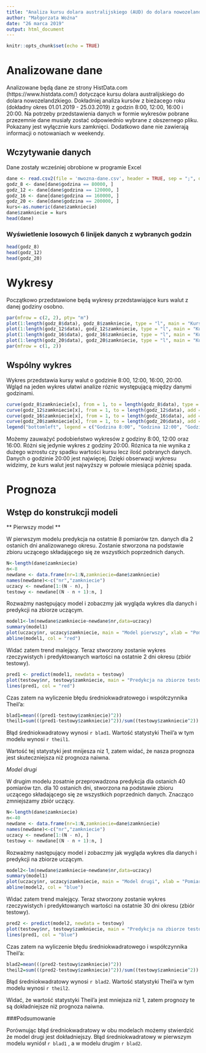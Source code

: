 ```yaml
---
title: "Analiza kursu dolara australijskiego (AUD) do dolara nowozelandzkiego (NZD)"
author: "Małgorzata Woźna"
date: "26 marca 2019"
output: html_document
---
```


```r
knitr::opts_chunk$set(echo = TRUE)
```

# Analizowane dane 

Analizowane będą dane ze strony HistData.com (https://www.histdata.com/) dotyczące kursu dolara australijskiego do dolara nowozelandzkiego. Dokładniej analiza kursów z bieżacego roku (dokładny okres 01.01.2019 - 25.03.2019) z godzin 8:00, 12:00, 16:00 i 20:00. Na potrzeby przedstawienia danych w formie wykresów pobrane przezemnie dane musiały zostać odpowiednio wybrane z obszernego pliku. Pokazany jest wyłącznie kurs zamknięci. Dodatkowo dane nie zawierają informacji o notowaniach w weekendy.

## Wczytywanie danych
Dane zostały wcześniej obrobione w programie Excel

```r
dane <- read.csv2(file = 'mwozna-dane.csv', header = TRUE, sep = ";", dec = ".")
godz_8 <- dane[dane$godzina == 80000, ]
godz_12 <- dane[dane$godzina == 120000, ]
godz_16 <- dane[dane$godzina == 160000, ]
godz_20 <- dane[dane$godzina == 200000, ]
kurs<-as.numeric(dane$zamkniecie)
dane$zamkniecie = kurs
head(dane)
```

### Wyświetlenie losowych 6 linijek danych z wybranych godzin
```r
head(godz_8)
head(godz_12)
head(godz_20)
```

# Wykresy

Początkowo przedstawione będą wykresy przedstawiające kurs walut z danej godziny osobno.

```r
par(mfrow = c(2, 2), pty= "m")
plot(1:length(godz_8$data), godz_8$zamkniecie, type = "l", main = "Kursy z 8:00", xlab = "Dzień", ylab = "Kurs", col="blue")
plot(1:length(godz_12$data), godz_12$zamkniecie, type = "l", main = "Kursy z 12:00", xlab = "Dzień", ylab = "Kurs", col="blue")
plot(1:length(godz_16$data), godz_16$zamkniecie, type = "l", main = "Kursy z 16:00", xlab = "Dzień", ylab = "Kurs", col="blue")
plot(1:length(godz_20$data), godz_20$zamkniecie, type = "l", main = "Kursy z 20:00", xlab = "Dzień", ylab = "Kurs", col="blue")
par(mfrow = c(1, 2))

```

## Wspólny wykres 
Wykres przedstawia kursy walut o godzinie 8:00, 12:00, 16:00, 20:00. Wgląd na jeden wykres ułatwi analize róznic występującą między danymi godzinami.

```r
curve(godz_8$zamkniecie[x], from = 1, to = length(godz_8$data), type = "l", xlab = "Dzień", ylab = "Kurs", col = "blue")
curve(godz_12$zamkniecie[x], from = 1, to = length(godz_12$data), add = TRUE, type = "l", xlab = "Dzień", ylab = "Kurs", col = "red")
curve(godz_16$zamkniecie[x], from = 1, to = length(godz_16$data), add = TRUE, type = "l", xlab = "Dzień", ylab = "Kurs", col = "brown")
curve(godz_20$zamkniecie[x], from = 1, to = length(godz_20$data), add = TRUE, type = "l", xlab = "Dzień", ylab = "Kurs", col = "yellow")
legend("bottomleft", legend = c("Godzina 8:00", "Godzina 12:00", "Godzina 16:00", "Godzina 20:00"), col = c("blue", "red", "brown", "yellow"), lwd = 1)
```

Możemy zauważyć podobieństwo wykresów z godziny 8:00, 12:00 oraz 16:00. Różni się jedynie wykres z godziny 20:00. Róznica ta nie wynika z dużego wzrostu czy spadku wartości kursu lecz ilość pobranych danych. Danych o godzinie 20:00 jest najwięcej. Dzięki obserwacji wykresu widzimy, że kurs walut jest najwyższy w połowie miesiąca póżniej spada.

# Prognoza


## Wstęp do konstrukcji modeli

** Pierwszy model **

W pierwszym modelu predykcja na ostatnie 8 pomiarów tzn. danych dla 2 ostanich dni analizowanego okresu. Zostanie stworzona na podstawie zbioru uczącego składającego się ze wszystkich poprzednich danych.

```r
N<-length(dane$zamkniecie)
n<-8 
newdane <- data.frame(nr=1:N,zamkniecie=dane$zamkniecie)
names(newdane)<-c("nr","zamkniecie")
uczacy <- newdane[1:(N - n), ]
testowy <- newdane[(N - n + 1):n, ]
```

Rozważmy następujący model i zobaczmy jak wygląda wykres dla danych i predykcji na zbiorze uczącym. 

```r
model1<-lm(newdane$zamkniecie~newdane$nr,data=uczacy)
summary(model1)
plot(uczacy$nr, uczacy$zamkniecie, main = "Model pierwszy", xlab = "Pomiary", ylab = "Kurs zamknięcia")
abline(model1, col = "red")

```

Widać zatem trend malejący. Teraz stworzony zostanie wykres rzeczywistych i predyktowanych wartości na ostatnie 2 dni okresu (zbiór testowy).

```r
pred1 <- predict(model1, newdata = testowy)
plot(testowy$nr, testowy$zamkniecie, main = "Predykcja na zbiorze testowym", xlab = "Dzień okresu", ylab = "Zamknięcie")
lines(pred1, col = "red")

```

Czas zatem na wyliczenie błędu średniokwadratowego i współczynnika Theil'a: 

```r
blad1=mean(((pred1-testowy$zamkniecie)^2))
theil1=sum(((pred1-testowy$zamkniecie)^2))/sum((testowy$zamkniecie^2))
```

Błąd średniokwadratowy wynosi `r blad1`. Wartość statystyki Theil'a w tym modelu wynosi `r theil1`.

Wartość tej statystyki jest mnijesza niz 1, zatem widać, że nasza prognoza jest skuteczniejsza niż prognoza naiwna.

*Model drugi*

W drugim modelu zosatnie przeprowadzona predykcja dla ostanich 40 pomiarów tzn. dla 10 ostanich dni, stworzona na podstawie zbioru uczącego składającego się ze wszystkich poprzednich danych. Znacząco zmniejszamy zbiór uczący.

```r
N<-length(dane$zamkniecie)
n<-40 
newdane <- data.frame(nr=1:N,zamkniecie=dane$zamkniecie)
names(newdane)<-c("nr","zamkniecie")
uczacy <- newdane[1:(N - n), ]
testowy <- newdane[(N - n + 1):n, ]
```
Rozważmy następujący model i zobaczmy jak wygląda wykres dla danych i predykcji na zbiorze uczącym. 

```r
model2<-lm(newdane$zamkniecie~newdane$nr,data=uczacy)
summary(model1)
plot(uczacy$nr, uczacy$zamkniecie, main = "Model drugi", xlab = "Pomiary", ylab = "Kurs zamknięcia")
abline(model2, col = "blue")

```

Widać zatem trend malejący. Teraz stworzony zostanie wykres rzeczywistych i predyktowanych wartości na ostatnie 30 dni okresu (zbiór testowy).

```r
pred2 <- predict(model2, newdata = testowy)
plot(testowy$nr, testowy$zamkniecie, main = "Predykcja na zbiorze testowym", xlab = "Dzień okresu", ylab = "Zamknięcie")
lines(pred1, col = "blue")

```

Czas zatem na wyliczenie błędu średniokwadratowego i współczynnika Theil'a: 

```r
blad2=mean(((pred2-testowy$zamkniecie)^2))
theil2=sum(((pred2-testowy$zamkniecie)^2))/sum((testowy$zamkniecie^2))
```

Błąd średniokwadratowy wynosi `r blad2`. Wartość statystyki Theil'a w tym modelu wynosi `r theil2`.

Widać, że wartość statystyki Theil'a jest mniejsza niż 1, zatem prognozy te są dokładniejsze niż prognoza naiwna.  

###Podsumowanie

Porównując błąd średniokwadratowy w obu modelach możemy stwierdzić że model drugi jest dokładniejszy. Błąd średniokwadratowy w pierwszym modelu wyniósł  `r blad1` , a w modelu drugim  `r blad2`.